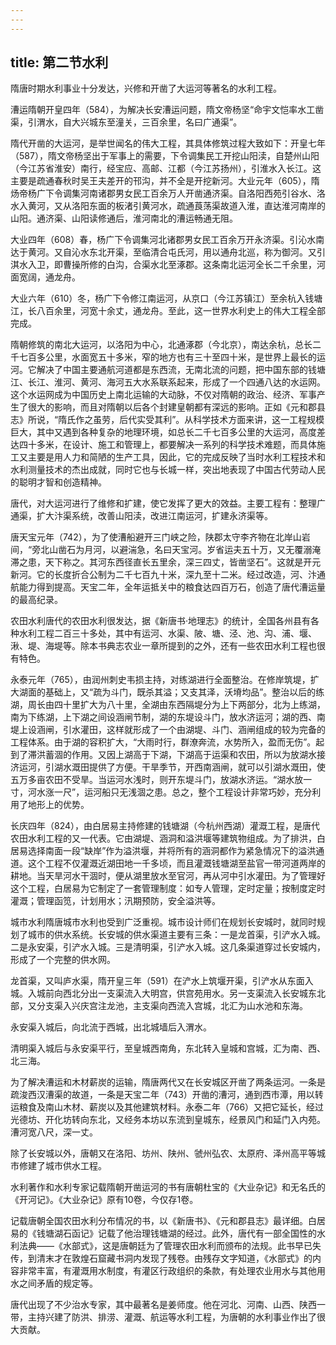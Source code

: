 ```yaml
---
---
---
```

title: 第二节水利
---





隋唐时期水利事业十分发达，兴修和开凿了大运河等著名的水利工程。

漕运隋朝开皇四年（584），为解决长安漕运问题，隋文帝杨坚“命宇文恺率水工凿渠，引渭水，自大兴城东至潼关，三百余里，名曰广通渠”。

隋代开凿的大运河，是举世闻名的伟大工程，其具体修筑过程大致如下：开皇七年（587），隋文帝杨坚出于军事上的需要，下令调集民工开挖山阳渎，自楚州山阳（今江苏省淮安）南行，经宝应、高邮、江都（今江苏扬州），引淮水入长江。这主要是疏通春秋时吴王夫差开的邗沟，并不全是开挖新河。大业元年（605），隋炀帝杨广下令调集河南诸郡男女民工百余万人开凿通济渠。自洛阳西苑引谷水、洛水入黄河，又从洛阳东面的板渚引黄河水，疏通莨荡渠故道入淮，直达淮河南岸的山阳。通济渠、山阳读修通后，淮河南北的漕运畅通无阻。

大业四年（608）春，杨广下令调集河北诸郡男女民工百余万开永济渠。引沁水南达于黄河。又自沁水东北开渠，至临清合屯氏河，用以通舟北巡，称为御河。又引淇水入卫，即曹操所修的白沟，合渠水北至涿郡。这条南北运河全长二千余里，河面宽阔，通龙舟。

大业六年（610）冬，杨广下令修江南运河，从京口（今江苏镇江）至余杭入钱塘江，长八百余里，河宽十余丈，通龙舟。至此，这一世界水利史上的伟大工程全部完成。

隋朝修筑的南北大运河，以洛阳为中心，北通涿郡（今北京），南达余杭，总长二千七百多公里，水面宽五十多米，窄的地方也有三十至四十米，是世界上最长的运河。它解决了中国主要通航河道都是东西流，无南北流的问题，把中国东部的钱塘江、长江、淮河、黄河、海河五大水系联系起来，形成了一个四通八达的水运网。这个水运网成为中国历史上南北运输的大动脉，不仅对隋朝的政治、经济、军事产生了很大的影响，而且对隋朝以后各个封建皇朝都有深远的影响。正如《元和郡县志》所说，“隋氏作之虽劳，后代实受其利”。从科学技术方面来讲，这一工程规模巨大，其中又遇到各种复杂的地理环境，如总长二千七百多公里的大运河，高度差达四十多米，在设计、施工和管理上，都要解决一系列的科学技术难题，而具体施工又主要是用人力和简陋的生产工具，因此，它的完成反映了当时水利工程技术和水利测量技术的杰出成就，同时它也与长城一样，突出地表现了中国古代劳动人民的聪明才智和创造精神。

唐代，对大运河进行了维修和扩建，使它发挥了更大的效益。主要工程有：整理广通渠，扩大汴渠系统，改善山阳渎，改进江南运河，扩建永济渠等。

唐天宝元年（742），为了使漕船避开三门峡之险，陕郡太守李齐物在北岸山岩间，“旁北山凿石为月河，以避湍急，名曰天宝河。岁省运夫五十万，又无覆溺淹滞之患，天下称之。其河东西径直长五里余，深三四丈，皆凿坚石”。这就是开元新河。它的长度折合公制为二千七百九十米，深九至十二米。经过改造，河、汴通航能力得到提高。天宝二年，全年运抵关中的粮食达四百万石，创造了唐代漕运量的最高纪录。

农田水利唐代的农田水利很发达，据《新唐书·地理志》的统计，全国各州县有各种水利工程二百三十多处，其中有运河、水渠、陂、塘、泾、池、沟、浦、堰、湫、堤、海堤等。除本书典志农业一章所提到的之外，还有一些农田水利工程也很有特色。

永泰元年（765），由润州刺史韦损主持，对练湖进行全面整治。在修岸筑堤，扩大湖面的基础上，又“疏为斗门，既杀其溢；又支其泽，沃塉均品”。整治以后的练湖，周长由四十里扩大为八十里，全湖由东西隔堤分为上下两部分，北为上练湖，南为下练湖，上下湖之间设涵闸节制，湖的东堤设斗门，放水济运河；湖的西、南堤上设涵闸，引水灌田，这样就形成了一个由湖堤、斗门、涵闸组成的较为完备的工程体系。由于湖的容积扩大，“大雨时行，群潦奔流，水势所入，盈而无伤”。起到了滞洪蓄涸的作用。又因上湖高于下湖，下湖高于运渠和农田，所以为放湖水接济运河，引湖水溉田提供了方便。干旱季节，开西南涵闸，就可以引湖水溉田，使五万多亩农田不受旱。当运河水浅时，则开东堤斗门，放湖水济运。“湖水放一寸，河水涨一尺”，运河船只无浅涸之患。总之，整个工程设计非常巧妙，充分利用了地形上的优势。

长庆四年（824），由白居易主持修建的钱塘湖（今杭州西湖）灌溉工程，是唐代农田水利工程的又一代表。它由湖堤、涵洞和溢洪堰等建筑物组成。为了排洪，白居易选择南面一段“缺岸”作为溢洪堰，并将所有的涵洞都作为紧急情况下的溢洪通道。这个工程不仅灌溉近湖田地一千多顷，而且灌溉钱塘湖至盐官一带河道两岸的耕地。当天旱河水干涸时，便从湖里放水至官河，再从河中引水灌田。为了管理好这个工程，白居易为它制定了一套管理制度：如专人管理，定时定量；按制度定时灌溉；管理函笕，计划用水；汛期预防，安全溢洪等。

城市水利隋唐城市水利也受到广泛重视。城市设计师们在规划长安城时，就同时规划了城市的供水系统。长安城的供水渠道主要有三条：一是龙首渠，引浐水入城。二是永安渠，引浐水入城。三是清明渠，引浐水入城。这几条渠道穿过长安城内，形成了一个完整的供水网。

龙首渠，又叫庐水渠，隋开皇三年（591）在浐水上筑堰开渠，引浐水从东面入城。入城前向西北分出一支渠流入大明宫，供宫苑用水。另一支渠流入长安城东北部，又分支渠入兴庆宫注龙池，主支渠向西流入宫城，北汇为山水池和东海。

永安渠入城后，向北流于西城，出北城墙后入渭水。

清明渠入城后与永安渠平行，至皇城西南角，东北转入皇城和宫城，汇为南、西、北三海。

为了解决漕运和木材薪炭的运输，隋唐两代又在长安城区开凿了两条运河。一条是疏浚西汉漕渠的故道，一条是天宝二年（743）开凿的漕河，通到西市潭，用以转运粮食及南山木材、薪炭以及其他建筑材料。永泰二年（766）又把它延长，经过光德坊、开化坊转向东北，又经务本坊以东流到皇城东，经景风门和延门入内苑。漕河宽八尺，深一丈。

除了长安城以外，唐朝又在洛阳、坊州、陕州、虢州弘农、太原府、泽州高平等城市修建了城市供水工程。

水利著作和水利专家记载隋朝开凿运河的书有唐朝杜宝的《大业杂记》和无名氏的《开河记》。《大业杂记》原有10卷，今仅存1卷。

记载唐朝全国农田水利分布情况的书，以《新唐书》、《元和郡县志》最详细。白居易的《钱塘湖石函记》记载了他治理钱塘湖的经过。此外，唐代有一部全国性的水利法典——《水部式》，这是唐朝廷为了管理农田水利而颁布的法规。此书早已失传，到清末才在敦煌石窟藏书洞内发现了残卷。由残存文字知道，《水部式》的内容非常丰富，有灌溉用水制度，有灌区行政组织的条款，有处理农业用水与其他用水之间矛盾的规定等。

唐代出现了不少治水专家，其中最著名是姜师度。他在河北、河南、山西、陕西一带，主持兴建了防洪、排涝、灌溉、航运等水利工程，为唐朝的水利事业作出了很大贡献。
